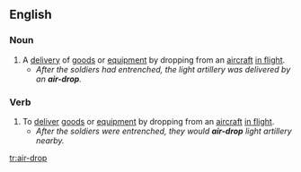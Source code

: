 ==English==

===Noun===
{{en-noun}}

# A [[delivery]] of [[goods]] or [[equipment]] by dropping from an [[aircraft]] [[in flight]].
#* ''After the soldiers had entrenched, the light artillery was delivered by an '''air-drop'''.''

===Verb===
{{en-verb}}

# To [[deliver]] [[goods]] or [[equipment]] by dropping from an [[aircraft]] [[in flight]].
#* ''After the soldiers were entrenched, they would '''air-drop''' light artillery nearby.''

[[tr:air-drop]]
